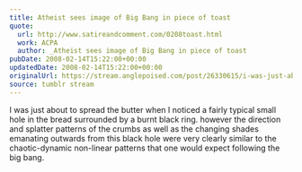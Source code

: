 ```yaml
---
title: Atheist sees image of Big Bang in piece of toast
quote:
  url: http://www.satireandcomment.com/0208toast.html
  work: ACPA
  author: _Atheist sees image of Big Bang in piece of toast
pubDate: 2008-02-14T15:22:00+00:00
updatedDate: 2008-02-14T15:22:00+00:00
originalUrl: https://stream.anglepoised.com/post/26330615/i-was-just-about-to-spread-the-butter-when-i
source: tumblr stream
---
```


I was just about to spread the butter when I noticed a fairly typical small hole in the bread surrounded by a burnt black ring. however the direction and splatter patterns of the crumbs as well as the changing shades emanating outwards from this black hole were very clearly similar to the chaotic-dynamic non-linear patterns that one would expect following the big bang.
